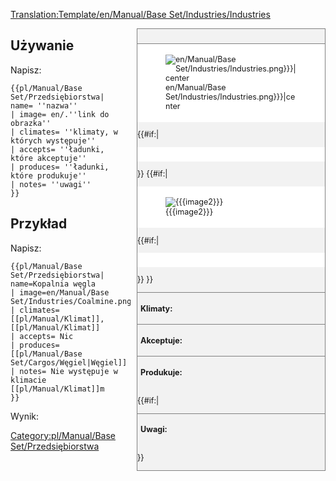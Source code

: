 <noinclude>[[Translation:Template/en/Manual/Base Set/Industries/Industries]]</noinclude><!--
This is a Template for Industries. '''DO NOT EDIT THIS PAGE''', edit the specific article instead.
--><!--
-->
<div style="float:right; width:300px; font-size:90%; border:1px solid gray; background-color:#f2f2f2; margin-left:10px; margin-bottom:10px">
<div style="text-align:center; border-bottom:1px solid gray; padding:5px"><strong>{{{name}}}</strong></div>
<div style="background-color:white; padding:5px">[[File:{{{image|en/Manual/Base Set/Industries/Industries.png}}}|center]]</div>
{{#if:{{{caption|}}}|<div style="text-align:center; background-color:white; padding:5px">{{{caption}}}</div>}}
{{#if:{{{image2|}}}|<div style="background-color:white; padding:5px">[[File:{{{image2}}}|center]]</div>
{{#if:{{{caption2|}}}|<div style="text-align:center; background-color:white; padding:5px">{{{caption2}}}</div>}}
}}<div style="border-top:1px solid gray; padding:5px"><strong>Klimaty:</strong> {{{climates}}}</div>
<div style="border-top:1px solid gray; padding:5px"><strong>Akceptuje:</strong> {{{accepts}}}</div>
<div style="border-top:1px solid gray; padding:5px"><strong>Produkuje:</strong> {{{produces}}}</div>
{{#if:{{{notes|}}}|<div style="border-top:1px solid gray; padding:5px"><strong>Uwagi:</strong> {{{notes|None}}}</div>}}
</div><noinclude>

{{en/-}}
==Używanie==
Napisz:
<pre>{{pl/Manual/Base Set/Przedsiębiorstwa| name= ''nazwa''
| image= en/.''link do obrazka''
| climates= ''klimaty, w których występuje''
| accepts= ''ładunki, które akceptuje''
| produces= ''ładunki, które produkuje''
| notes= ''uwagi''
}}</pre>

==Przykład==
Napisz:
<pre>{{pl/Manual/Base Set/Przedsiębiorstwa| name=Kopalnia węgla
| image=en/Manual/Base Set/Industries/Coalmine.png
| climates=[[pl/Manual/Klimat]], [[pl/Manual/Klimat]]
| accepts= Nic
| produces= [[pl/Manual/Base Set/Cargos/Węgiel|Węgiel]]
| notes= Nie występuje w klimacie [[pl/Manual/Klimat]]m
}}</pre>
Wynik:
{{pl/Manual/Base Set/Przedsiębiorstwa| name=Kopalnia węgla
| image=en/Manual/Base Set/Industries/Coalmine.png
| climates=[[pl/Manual/Klimat]], [[pl/Manual/Klimat]]
| accepts= Nic
| produces= [[pl/Manual/Base Set/Cargos/Węgiel|Węgiel]]
| notes= = Nie występuje w klimacie [[pl/Manual/Klimat]]m
}}
</noinclude><includeonly>
[[Category:pl/Manual/Base Set/Przedsiębiorstwa]]</includeonly>